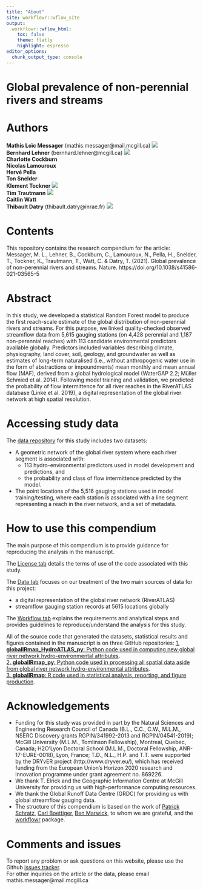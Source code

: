 ```yaml
---
title: "About"
site: workflowr::wflow_site
output:
  workflowr::wflow_html:
    toc: false
    theme: flatly
    highlight: espresso
editor_options:
  chunk_output_type: console
---
```

  
# **Global prevalence of non-perennial rivers and streams**
### 
 
# Authors
**Mathis Loïc Messager** (mathis.messager@mail.mcgill.ca) [![](https://orcid.org/sites/default/files/images/orcid_16x16.png)](https://orcid.org/0000-0002-3051-8068)    
**Bernhard Lehner** (bernhard.lehner@mcgill.ca)
[![](https://orcid.org/sites/default/files/images/orcid_16x16.png)](https://orcid.org/0000-0003-3712-2581)      
**Charlotte Cockburn**  
**Nicolas Lamouroux**  
**Hervé Pella**  
**Ton Snelder**  
**Klement Tockner**
[![](https://orcid.org/sites/default/files/images/orcid_16x16.png)](https://orcid.org/0000-0002-0038-8151)  
**Tim Trautmann**
[![](https://orcid.org/sites/default/files/images/orcid_16x16.png)](https://orcid.org/0000-0001-8652-6836)  
**Caitlin Watt**  
**Thibault Datry** (thibault.datry@inrae.fr)
[![](https://orcid.org/sites/default/files/images/orcid_16x16.png)](https://orcid.org/0000-0003-1390-6736)  


# Contents
This repository contains the research compendium for the article: 
Messager, M. L., Lehner, B., Cockburn, C., Lamouroux, N., Pella, H., Snelder, T., 
Tockner, K., Trautmann, T., Watt, C. & Datry, T. (2021). 
Global prevalence of non-perennial rivers and streams. Nature. 
https://doi.org/10.1038/s41586-021-03565-5 \cr

# Abstract
In this study, we developed a statistical Random Forest model to produce the first reach-scale estimate of the global distribution of non-perennial rivers and streams. For this purpose, we linked quality-checked observed streamflow data from 5,615 gauging stations (on 4,428 perennial and 1,187 non-perennial reaches) with 113 candidate environmental predictors available globally. Predictors included variables describing climate, physiography, land cover, soil, geology, and groundwater as well as estimates of long-term naturalised (i.e., without anthropogenic water use in the form of abstractions or impoundments) mean monthly and mean annual flow (MAF), derived from a global hydrological model (WaterGAP 2.2; Müller Schmied et al. 2014). Following model training and validation, we predicted the probability of flow intermittence for all river reaches in the RiverATLAS database (Linke et al. 2019), a digital representation of the global river network at high spatial resolution.

# Accessing study data
The [data repository](https://doi.org/10.6084/m9.figshare.14633022.v1) 
for this study includes two datasets:  

* A geometric network of the global river system where each river segment is associated with:
  * 113 hydro-environmental predictors used in model development and predictions, and 
  * the probability and class of flow intermittence predicted by the model.
* The point locations of the 5,516 gauging stations used in model training/testing, where each station is associated with a line segment representing a reach in the river network, and a set of metadata.

# How to use this compendium
The main purpose of this compendium is to provide guidance for reproducing the analysis in the manuscript.

The [License tab](https://messamat.github.io/globalIRmap/license.html) details the terms of use of the code associated with this study.\cr

The [Data tab](https://messamat.github.io/globalIRmap/data.html) focuses on our treatment of the two main sources of data for this project:  

* a digital representation of the global river network (RiverATLAS)
* streamflow gauging station records at 5615 locations globally

The [Workflow tab](https://messamat.github.io/globalIRmap/workflow.html) explains the requirements and analytical steps and provides guidelines to reproduce/understand the analysis for this study.\cr

All of the source code that generated the datasets, statistical results and figures contained in the manuscript is on three GitHub repositories: 
[1. **globalIRmap_HydroATLAS_py**: Python code used in computing new global river network hydro-environmental attributes](https://github.com/messamat/globalIRmap_HydroATLAS_py).  
[2. **globalIRmap_py**: Python code used in processing all spatial data aside from global river network hydro-environmental attributes](https://github.com/messamat/globalIRmap_py).   
[3. **globalIRmap**: R code used in statistical analysis, reporting, and figure production](https://github.com/messamat/globalIRmap).

# Acknowledgements
* Funding for this study was provided in part by the Natural Sciences and Engineering Research Council of
Canada (B.L., C.C., C.W., M.L.M., NSERC Discovery grants RGPIN/341992-2013 and
RGPIN/04541-2019); McGill University (M.L.M., Tomlinson Fellowship), Montreal, Quebec,
Canada; H2O’Lyon Doctoral School (M.L.M., Doctoral Fellowship, ANR-17-EURE-0018), Lyon,
France; T.D., N.L., H.P. and T.T. were supported by the DRYvER project (http://www.dryver.eu/),
which has received funding from the European Union’s Horizon 2020 research and innovation
programme under grant agreement no. 869226.
* We thank T. Elrick and the Geographic Information Centre at McGill
University for providing us with high-performance computing resources.
* We thank the Global Runoff Data Centre (GRDC) for providing us with global streamflow gauging data. 
* The structure of this compendium is based on the work of [Patrick Schratz](https://github.com/pat-s), [Carl Boettiger](http://www.carlboettiger.info/), [Ben Marwick](https://github.com/benmarwick), to whom we are grateful, and the [workflowr](https://github.com/jdblischak/workflowr) package.

# Comments and issues
To report any problem or ask questions on this website, please use the Github [issues tracker](https://github.com/messamat/globalIRmap/issues).  
For other inquiries on the article or the data, please email mathis.messager@mail.mcgill.ca
